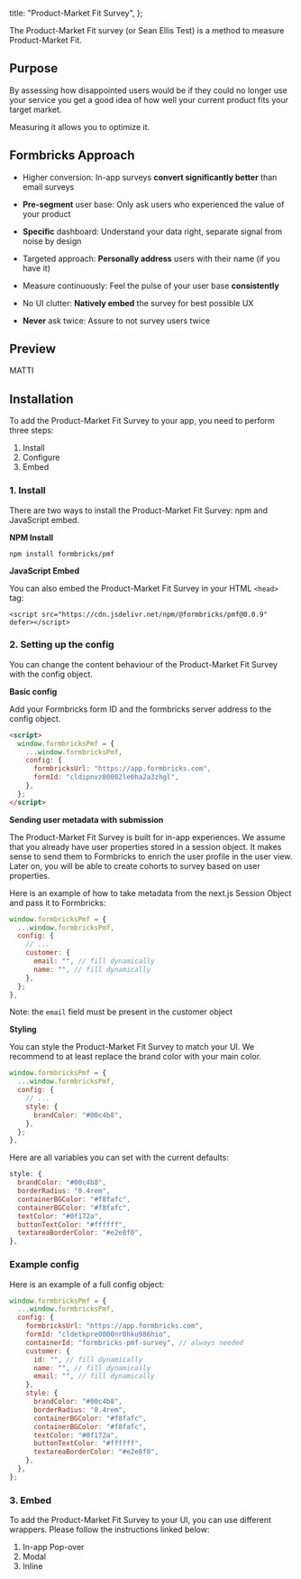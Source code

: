 
  title: "Product-Market Fit Survey",
};

The Product-Market Fit survey (or Sean Ellis Test) is a method to measure Product-Market Fit.

## Purpose

By assessing how disappointed users would be if they could no longer use your service you get a good idea of how well your current product fits your target market.

Measuring it allows you to optimize it.

## Formbricks Approach

- Higher conversion: In-app surveys **convert significantly better** than email surveys

- **Pre-segment** user base: Only ask users who experienced the value of your product

- **Specific** dashboard: Understand your data right, separate signal from noise by design

- Targeted approach: **Personally address** users with their name (if you have it)

- Measure continuously: Feel the pulse of your user base **consistently**

- No UI clutter: **Natively embed** the survey for best possible UX

- **Never** ask twice: Assure to not survey users twice

## Preview

MATTI

## Installation

To add the Product-Market Fit Survey to your app, you need to perform three steps:

1. Install
2. Configure
3. Embed

### 1. Install

There are two ways to install the Product-Market Fit Survey: npm and JavaScript embed.

**NPM Install**

```tsx
npm install formbricks/pmf
```

**JavaScript Embed**

You can also embed the Product-Market Fit Survey in your HTML `<head>` tag:

```tsx
<script src="https://cdn.jsdelivr.net/npm/@formbricks/pmf@0.0.9" defer></script>
```

### 2. Setting up the config

You can change the content behaviour of the Product-Market Fit Survey with the config object.

**Basic config**

Add your Formbricks form ID and the formbricks server address to the config object.

```html
<script>
  window.formbricksPmf = {
    ...window.formbricksPmf,
    config: {
      formbricksUrl: "https://app.formbricks.com",
      formId: "cldipnvz80002le0ha2a3zhgl",
    },
  };
</script>
```

**Sending user metadata with submission**

The Product-Market Fit Survey is built for in-app experiences. We assume that you already have user properties stored in a session object. It makes sense to send them to Formbricks to enrich the user profile in the user view. Later on, you will be able to create cohorts to survey based on user properties.

Here is an example of how to take metadata from the next.js Session Object and pass it to Formbricks:

```javascript
window.formbricksPmf = {
  ...window.formbricksPmf,
  config: {
    // ...
    customer: {
      email: "", // fill dynamically
      name: "", // fill dynamically
    },
  };
},
```

Note: the `email` field must be present in the customer object

**Styling**

You can style the Product-Market Fit Survey to match your UI. We recommend to at least replace the brand color with your main color.

```javascript
window.formbricksPmf = {
  ...window.formbricksPmf,
  config: {
    // ...
    style: {
      brandColor: "#00c4b8",
    },
  };
},
```

Here are all variables you can set with the current defaults:

```javascript
style: {
  brandColor: "#00c4b8",
  borderRadius: "0.4rem",
  containerBGColor: "#f8fafc",
  containerBGColor: "#f8fafc",
  textColor: "#0f172a",
  buttonTextColor: "#ffffff",
  textareaBorderColor: "#e2e8f0",
},
```

### Example config

Here is an example of a full config object:

```javascript
window.formbricksPmf = {
  ...window.formbricksPmf,
  config: {
    formbricksUrl: "https://app.formbricks.com",
    formId: "cldetkpre0000nr0hku986hio",
    containerId: "formbricks-pmf-survey", // always needed
    customer: {
      id: "", // fill dynamically
      name: "", // fill dynamically
      email: "", // fill dynamically
    },
    style: {
      brandColor: "#00c4b8",
      borderRadius: "0.4rem",
      containerBGColor: "#f8fafc",
      containerBGColor: "#f8fafc",
      textColor: "#0f172a",
      buttonTextColor: "#ffffff",
      textareaBorderColor: "#e2e8f0",
    },
  },
};
```

### 3. Embed

To add the Product-Market Fit Survey to your UI, you can use different wrappers. Please follow the instructions linked below:

1. <Link href="/docs/wrappers/pop-over">In-app Pop-over</Link>
2. <Link href="/docs/wrappers/modal">Modal</Link>
3. <Link href="/docs/wrappers/inline">Inline</Link>

